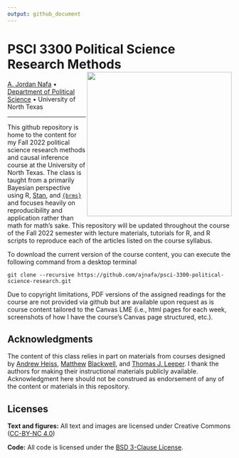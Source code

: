 ```yaml
---
output: github_document
---
```


# PSCI 3300 Political Science Research Methods <img src='inst/figures/psci-3300-dag-trimmed-hex.png' align="right" height="325" />

[A. Jordan Nafa](https://www.ajordannafa.com/) • [Department of Political Science](https://politicalscience.unt.edu/) • University of North Texas

---

This github repository is home to the content for my Fall 2022 political science research methods and causal inference course at the University of North Texas. The class is taught from a primarily Bayesian perspective using R, [Stan](https://mc-stan.org/), and [`{brms}`](https://github.com/paul-buerkner/brms) and focuses heavily on reproducibility and application rather than math for math's sake. This repository will be updated throughout the course of the Fall 2022 semester with lecture materials, tutorials for R, and R scripts to reproduce each of the articles listed on the course syllabus. 

To download the current version of the course content, you can execute the following command from a desktop terminal

```
git clone --recursive https://github.com/ajnafa/psci-3300-political-science-research.git
```

Due to copyright limitations, PDF versions of the assigned readings for the course are not provided via github but are available upon request as is course content tailored to the Canvas LME (i.e., html pages for each week, screenshots of how I have the course's Canvas page structured, etc.).

## Acknowledgments

The content of this class relies in part on materials from courses designed by [Andrew Heiss](https://github.com/andrewheiss/evalf22.classes.andrewheiss.com/blob/main/LICENSE.md), [Matthew](https://github.com/mattblackwell/gov2003-f21-site) [Blackwell](https://github.com/mattblackwell/gov50-f22-site), and [Thomas J. Leeper](https://github.com/leeper/designcourse). I thank the authors for making their instructional materials publicly available. Acknowledgment here should not be construed as endorsement of any of the content or materials in this repository.

## Licenses

**Text and figures:** All text and images are licensed under Creative Commons ([CC-BY-NC 4.0](https://creativecommons.org/licenses/by-nc/4.0/))

**Code:** All code is licensed under the [BSD 3-Clause License](LICENSE.md).

